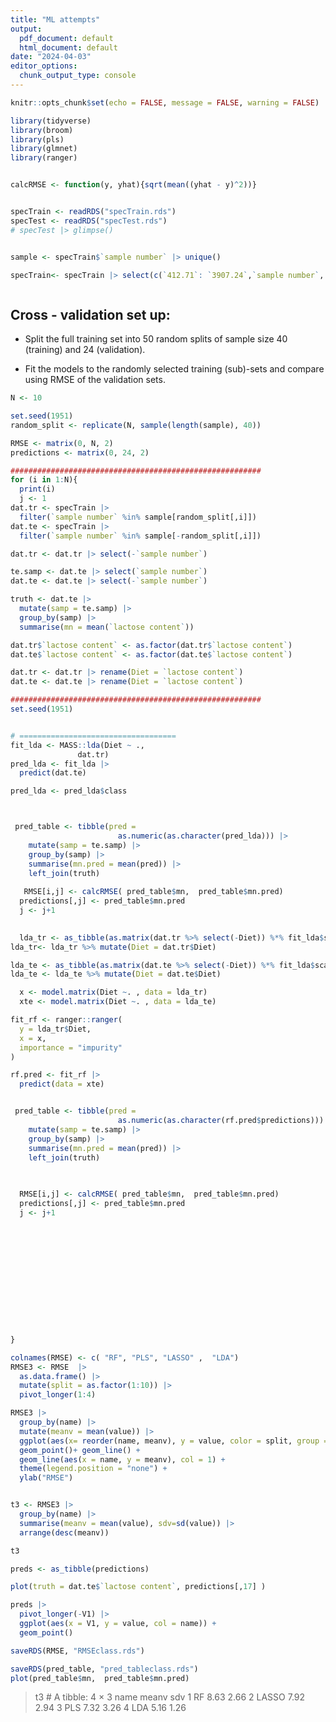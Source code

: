 ```yaml
---
title: "ML attempts"
output:
  pdf_document: default
  html_document: default
date: "2024-04-03"
editor_options: 
  chunk_output_type: console
---
```


```r
knitr::opts_chunk$set(echo = FALSE, message = FALSE, warning = FALSE)
```


```r

library(tidyverse)
library(broom)
library(pls)
library(glmnet)
library(ranger)


calcRMSE <- function(y, yhat){sqrt(mean((yhat - y)^2))}


specTrain <- readRDS("specTrain.rds")
specTest <- readRDS("specTest.rds")
# specTest |> glimpse()


sample <- specTrain$`sample number` |> unique()

specTrain<- specTrain |> select(c(`412.71`: `3907.24`,`sample number`, `lactose content` )) 



```



## Cross - validation set up:

- Split the full training set into 50 random splits of sample size 40 (training) and 24 (validation).

- Fit the models to the randomly selected training (sub)-sets and compare using RMSE of the validation sets.


```r
N <- 10
```

```r
set.seed(1951)
random_split <- replicate(N, sample(length(sample), 40))
```


```r

RMSE <- matrix(0, N, 2)
predictions <- matrix(0, 24, 2)

########################################################
for (i in 1:N){
  print(i)
  j <- 1
dat.tr <- specTrain |> 
  filter(`sample number` %in% sample[random_split[,i]])
dat.te <- specTrain |> 
  filter(`sample number` %in% sample[-random_split[,i]])

dat.tr <- dat.tr |> select(-`sample number`)

te.samp <- dat.te |> select(`sample number`)
dat.te <- dat.te |> select(-`sample number`)

truth <- dat.te |> 
  mutate(samp = te.samp) |> 
  group_by(samp) |> 
  summarise(mn = mean(`lactose content`))

dat.tr$`lactose content` <- as.factor(dat.tr$`lactose content`)
dat.te$`lactose content` <- as.factor(dat.te$`lactose content`)

dat.tr <- dat.tr |> rename(Diet = `lactose content`)
dat.te <- dat.te |> rename(Diet = `lactose content`)

########################################################
set.seed(1951)


# ===================================
fit_lda <- MASS::lda(Diet ~ ., 
               dat.tr)
pred_lda <- fit_lda |> 
  predict(dat.te)

pred_lda <- pred_lda$class



 pred_table <- tibble(pred =
                        as.numeric(as.character(pred_lda))) |> 
    mutate(samp = te.samp) |> 
    group_by(samp) |> 
    summarise(mn.pred = mean(pred)) |> 
    left_join(truth)
   
   RMSE[i,j] <- calcRMSE( pred_table$mn,  pred_table$mn.pred)
  predictions[,j] <- pred_table$mn.pred
  j <- j+1

  
  lda_tr <- as_tibble(as.matrix(dat.tr %>% select(-Diet)) %*% fit_lda$scaling)
lda_tr<- lda_tr %>% mutate(Diet = dat.tr$Diet)

lda_te <- as_tibble(as.matrix(dat.te %>% select(-Diet)) %*% fit_lda$scaling)
lda_te <- lda_te %>% mutate(Diet = dat.te$Diet)

  x <- model.matrix(Diet ~. , data = lda_tr)
  xte <- model.matrix(Diet ~. , data = lda_te)

fit_rf <- ranger::ranger(
  y = lda_tr$Diet,
  x = x,
  importance = "impurity"
)

rf.pred <- fit_rf |> 
  predict(data = xte)


 pred_table <- tibble(pred =
                        as.numeric(as.character(rf.pred$predictions))) |> 
    mutate(samp = te.samp) |> 
    group_by(samp) |> 
    summarise(mn.pred = mean(pred)) |> 
    left_join(truth)
 

   
  RMSE[i,j] <- calcRMSE( pred_table$mn,  pred_table$mn.pred)
  predictions[,j] <- pred_table$mn.pred
  j <- j+1
  
  

  

   

  

   

        

}

```

```r
colnames(RMSE) <- c( "RF", "PLS", "LASSO" ,  "LDA")
RMSE3 <- RMSE  |>
  as.data.frame() |>
  mutate(split = as.factor(1:10)) |>
  pivot_longer(1:4)

RMSE3 |> 
  group_by(name) |> 
  mutate(meanv = mean(value)) |> 
  ggplot(aes(x= reorder(name, meanv), y = value, color = split, group = split)) +
  geom_point()+ geom_line() +
  geom_line(aes(x = name, y = meanv), col = 1) +
  theme(legend.position = "none") +
  ylab("RMSE")


t3 <- RMSE3 |> 
  group_by(name) |> 
  summarise(meanv = mean(value), sdv=sd(value)) |> 
  arrange(desc(meanv))

t3

preds <- as_tibble(predictions) 

plot(truth = dat.te$`lactose content`, predictions[,17] )

preds |> 
  pivot_longer(-V1) |>
  ggplot(aes(x = V1, y = value, col = name)) +
  geom_point()

saveRDS(RMSE, "RMSEclass.rds")

saveRDS(pred_table, "pred_tableclass.rds")
plot(pred_table$mn,  pred_table$mn.pred)
```


> t3
# A tibble: 4 × 3
  name  meanv   sdv
  <chr> <dbl> <dbl>
1 RF     8.63  2.66
2 LASSO  7.92  2.94
3 PLS    7.32  3.26
4 LDA    5.16  1.26
